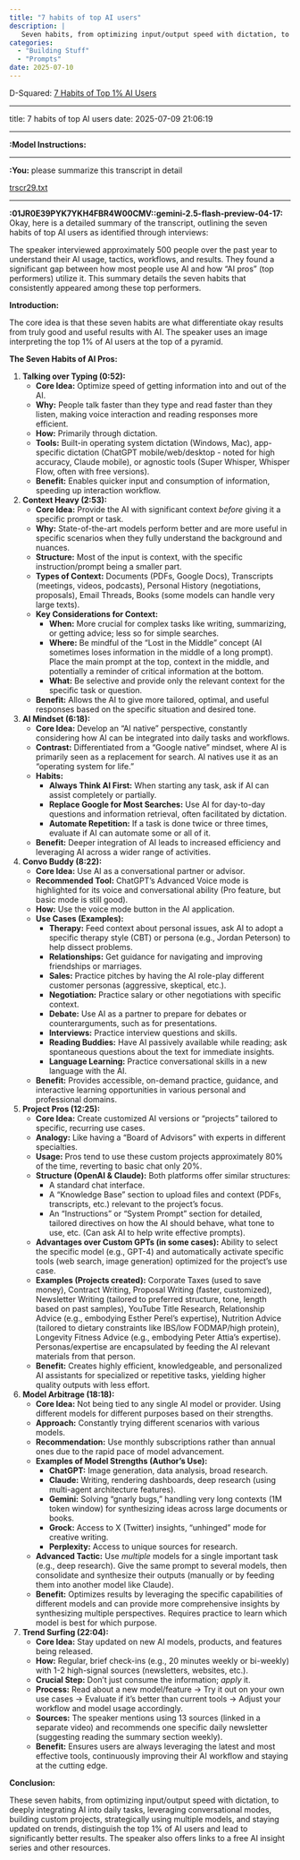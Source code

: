 ```yaml
---
title: "7 habits of top AI users"
description: |
   Seven habits, from optimizing input/output speed with dictation, to deeply integrating AI into daily tasks, leveraging conversational modes, building custom projects, strategically using multiple models and staying updated on trends.
categories:
  - "Building Stuff"
  - "Prompts"
date: 2025-07-10
---
```


D-Squared: [7 Habits of Top 1% AI Users](https://www.youtube.com/watch?v=KVfVb2FK7Ps)


---

title: 7 habits of top AI users
date: 2025-07-09 21:06:19

---

**:Model Instructions:** 

  ---

  
**:You:** please summarize this transcript in detail

[trscr29.txt](/Users/mortenlorenzen/Desktop/trscr29.txt)

---

**:01JR0E39PYK7YKH4FBR4W00CMV::gemini-2.5-flash-preview-04-17:** Okay, here is a detailed summary of the transcript, outlining the seven habits of top AI users as identified through interviews:

The speaker interviewed approximately 500 people over the past year to understand their AI usage, tactics, workflows, and results. They found a significant gap between how most people use AI and how "AI pros" (top performers) utilize it. This summary details the seven habits that consistently appeared among these top performers.

**Introduction:**

The core idea is that these seven habits are what differentiate okay results from truly good and useful results with AI. The speaker uses an image interpreting the top 1% of AI users at the top of a pyramid.

**The Seven Habits of AI Pros:**

1.  **Talking over Typing (0:52):**
    *   **Core Idea:** Optimize speed of getting information into and out of the AI.
    *   **Why:** People talk faster than they type and read faster than they listen, making voice interaction and reading responses more efficient.
    *   **How:** Primarily through dictation.
    *   **Tools:** Built-in operating system dictation (Windows, Mac), app-specific dictation (ChatGPT mobile/web/desktop - noted for high accuracy, Claude mobile), or agnostic tools (Super Whisper, Whisper Flow, often with free versions).
    *   **Benefit:** Enables quicker input and consumption of information, speeding up interaction workflow.

2.  **Context Heavy (2:53):**
    *   **Core Idea:** Provide the AI with significant context *before* giving it a specific prompt or task.
    *   **Why:** State-of-the-art models perform better and are more useful in specific scenarios when they fully understand the background and nuances.
    *   **Structure:** Most of the input is context, with the specific instruction/prompt being a smaller part.
    *   **Types of Context:** Documents (PDFs, Google Docs), Transcripts (meetings, videos, podcasts), Personal History (negotiations, proposals), Email Threads, Books (some models can handle very large texts).
    *   **Key Considerations for Context:**
        *   **When:** More crucial for complex tasks like writing, summarizing, or getting advice; less so for simple searches.
        *   **Where:** Be mindful of the "Lost in the Middle" concept (AI sometimes loses information in the middle of a long prompt). Place the main prompt at the top, context in the middle, and potentially a reminder of critical information at the bottom.
        *   **What:** Be selective and provide only the relevant context for the specific task or question.
    *   **Benefit:** Allows the AI to give more tailored, optimal, and useful responses based on the specific situation and desired tone.

3.  **AI Mindset (6:18):**
    *   **Core Idea:** Develop an "AI native" perspective, constantly considering how AI can be integrated into daily tasks and workflows.
    *   **Contrast:** Differentiated from a "Google native" mindset, where AI is primarily seen as a replacement for search. AI natives use it as an "operating system for life."
    *   **Habits:**
        *   **Always Think AI First:** When starting any task, ask if AI can assist completely or partially.
        *   **Replace Google for Most Searches:** Use AI for day-to-day questions and information retrieval, often facilitated by dictation.
        *   **Automate Repetition:** If a task is done twice or three times, evaluate if AI can automate some or all of it.
    *   **Benefit:** Deeper integration of AI leads to increased efficiency and leveraging AI across a wider range of activities.

4.  **Convo Buddy (8:22):**
    *   **Core Idea:** Use AI as a conversational partner or advisor.
    *   **Recommended Tool:** ChatGPT's Advanced Voice mode is highlighted for its voice and conversational ability (Pro feature, but basic mode is still good).
    *   **How:** Use the voice mode button in the AI application.
    *   **Use Cases (Examples):**
        *   **Therapy:** Feed context about personal issues, ask AI to adopt a specific therapy style (CBT) or persona (e.g., Jordan Peterson) to help dissect problems.
        *   **Relationships:** Get guidance for navigating and improving friendships or marriages.
        *   **Sales:** Practice pitches by having the AI role-play different customer personas (aggressive, skeptical, etc.).
        *   **Negotiation:** Practice salary or other negotiations with specific context.
        *   **Debate:** Use AI as a partner to prepare for debates or counterarguments, such as for presentations.
        *   **Interviews:** Practice interview questions and skills.
        *   **Reading Buddies:** Have AI passively available while reading; ask spontaneous questions about the text for immediate insights.
        *   **Language Learning:** Practice conversational skills in a new language with the AI.
    *   **Benefit:** Provides accessible, on-demand practice, guidance, and interactive learning opportunities in various personal and professional domains.

5.  **Project Pros (12:25):**
    *   **Core Idea:** Create customized AI versions or "projects" tailored to specific, recurring use cases.
    *   **Analogy:** Like having a "Board of Advisors" with experts in different specialties.
    *   **Usage:** Pros tend to use these custom projects approximately 80% of the time, reverting to basic chat only 20%.
    *   **Structure (OpenAI & Claude):** Both platforms offer similar structures:
        *   A standard chat interface.
        *   A "Knowledge Base" section to upload files and context (PDFs, transcripts, etc.) relevant to the project's focus.
        *   An "Instructions" or "System Prompt" section for detailed, tailored directives on how the AI should behave, what tone to use, etc. (Can ask AI to help write effective prompts).
    *   **Advantages over Custom GPTs (in some cases):** Ability to select the specific model (e.g., GPT-4) and automatically activate specific tools (web search, image generation) optimized for the project's use case.
    *   **Examples (Projects created):** Corporate Taxes (used to save money), Contract Writing, Proposal Writing (faster, customized), Newsletter Writing (tailored to preferred structure, tone, length based on past samples), YouTube Title Research, Relationship Advice (e.g., embodying Esther Perel's expertise), Nutrition Advice (tailored to dietary constraints like IBS/low FODMAP/high protein), Longevity Fitness Advice (e.g., embodying Peter Attia's expertise). Personas/expertise are encapsulated by feeding the AI relevant materials from that person.
    *   **Benefit:** Creates highly efficient, knowledgeable, and personalized AI assistants for specialized or repetitive tasks, yielding higher quality outputs with less effort.

6.  **Model Arbitrage (18:18):**
    *   **Core Idea:** Not being tied to any single AI model or provider. Using different models for different purposes based on their strengths.
    *   **Approach:** Constantly trying different scenarios with various models.
    *   **Recommendation:** Use monthly subscriptions rather than annual ones due to the rapid pace of model advancement.
    *   **Examples of Model Strengths (Author's Use):**
        *   **ChatGPT:** Image generation, data analysis, broad research.
        *   **Claude:** Writing, rendering dashboards, deep research (using multi-agent architecture features).
        *   **Gemini:** Solving "gnarly bugs," handling very long contexts (1M token window) for synthesizing ideas across large documents or books.
        *   **Grock:** Access to X (Twitter) insights, "unhinged" mode for creative writing.
        *   **Perplexity:** Access to unique sources for research.
    *   **Advanced Tactic:** Use *multiple* models for a single important task (e.g., deep research). Give the same prompt to several models, then consolidate and synthesize their outputs (manually or by feeding them into another model like Claude).
    *   **Benefit:** Optimizes results by leveraging the specific capabilities of different models and can provide more comprehensive insights by synthesizing multiple perspectives. Requires practice to learn which model is best for which purpose.

7.  **Trend Surfing (22:04):**
    *   **Core Idea:** Stay updated on new AI models, products, and features being released.
    *   **How:** Regular, brief check-ins (e.g., 20 minutes weekly or bi-weekly) with 1-2 high-signal sources (newsletters, websites, etc.).
    *   **Crucial Step:** Don't just consume the information; *apply* it.
    *   **Process:** Read about a new model/feature -> Try it out on your own use cases -> Evaluate if it's better than current tools -> Adjust your workflow and model usage accordingly.
    *   **Sources:** The speaker mentions using 13 sources (linked in a separate video) and recommends one specific daily newsletter (suggesting reading the summary section weekly).
    *   **Benefit:** Ensures users are always leveraging the latest and most effective tools, continuously improving their AI workflow and staying at the cutting edge.

**Conclusion:**

These seven habits, from optimizing input/output speed with dictation, to deeply integrating AI into daily tasks, leveraging conversational modes, building custom projects, strategically using multiple models, and staying updated on trends, distinguish the top 1% of AI users and lead to significantly better results. The speaker also offers links to a free AI insight series and other resources.

